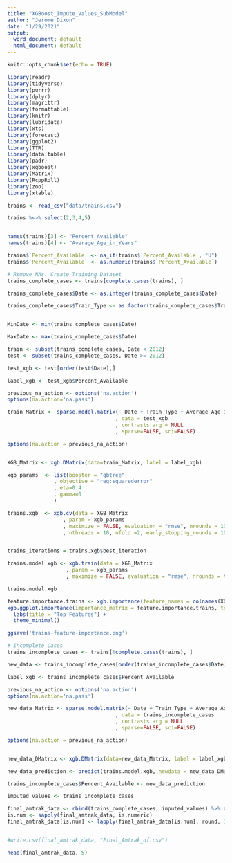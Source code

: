```yaml
---
title: "XGBoost_Impute_Values_SubModel"
author: "Jerome Dixon"
date: "1/29/2021"
output:
  word_document: default
  html_document: default
---
```


```r
knitr::opts_chunk$set(echo = TRUE)

library(readr)
library(tidyverse)
library(purrr)
library(dplyr)
library(magrittr)
library(formattable)
library(knitr)
library(lubridate)
library(xts) 
library(forecast) 
library(ggplot2) 
library(TTR)
library(data.table)
library(padr)
library(xgboost)
library(Matrix)
library(RcppRoll)
library(zoo)
library(xtable)


```

```r


trains <- read_csv("data/trains.csv")

trains %<>% select(2,3,4,5)


names(trains)[3] <- "Percent_Available"
names(trains)[4] <- "Average_Age_in_Years"

trains$`Percent_Available` <- na_if(trains$`Percent_Available`, "U")
trains$`Percent_Available` <- as.numeric(trains$`Percent_Available`)

# Remove NAs. Create Training Dataset
trains_complete_cases <- trains[complete.cases(trains), ]


```

```r


trains_complete_cases$Date <- as.integer(trains_complete_cases$Date)

trains_complete_cases$Train_Type <- as.factor(trains_complete_cases$Train_Type)



```


```r

MinDate <- min(trains_complete_cases$Date)

MaxDate <- max(trains_complete_cases$Date)

train <- subset(trains_complete_cases, Date < 2012)
test <- subset(trains_complete_cases, Date >= 2012)


```


```r


test_xgb <- test[order(test$Date),]

label_xgb <- test_xgb$Percent_Available

previous_na_action <- options('na.action')
options(na.action='na.pass')

train_Matrix <- sparse.model.matrix(~ Date + Train_Type + Average_Age_in_Years
                                   , data = test_xgb
                                   , contrasts.arg = NULL
                                   , sparse=FALSE, sci=FALSE)

options(na.action = previous_na_action)


XGB_Matrix <- xgb.DMatrix(data=train_Matrix, label = label_xgb)

```


```r

xgb_params  <- list(booster = "gbtree"
               , objective = "reg:squarederror"
               , eta=0.4
               , gamma=0
               )


```

```r

trains.xgb  <- xgb.cv(data = XGB_Matrix
                  , param = xgb_params
                  , maximize = FALSE, evaluation = "rmse", nrounds = 100
                  , nthreads = 10, nfold =2, early_stopping_rounds = 10)



```

```r

trains_iterations = trains.xgb$best_iteration

trains.model.xgb <- xgb.train(data = XGB_Matrix
                   , param = xgb_params
                   , maximize = FALSE, evaluation = "rmse", nrounds = trains_iterations)

trains.model.xgb


```


```r

feature.importance.trains <- xgb.importance(feature_names = colnames(XGB_Matrix), model = trains.model.xgb)
xgb.ggplot.importance(importance_matrix = feature.importance.trains, top_n = 5) +
  labs(title = "Top Features") +
  theme_minimal()

ggsave('trains-feature-importance.png')


```


```r

# Incomplete Cases
trains_incomplete_cases <- trains[!complete.cases(trains), ]

new_data <- trains_incomplete_cases[order(trains_incomplete_cases$Date),]

label_xgb <- trains_incomplete_cases$Percent_Available

previous_na_action <- options('na.action')
options(na.action='na.pass')

new_data_Matrix <- sparse.model.matrix(~ Date + Train_Type + Average_Age_in_Years
                                   , data = trains_incomplete_cases
                                   , contrasts.arg = NULL
                                   , sparse=FALSE, sci=FALSE)

options(na.action = previous_na_action)


new_data_DMatrix <- xgb.DMatrix(data=new_data_Matrix, label = label_xgb)

new_data_prediction <- predict(trains.model.xgb, newdata = new_data_DMatrix)


```


```r

trains_incomplete_cases$Percent_Available <- new_data_prediction

imputed_values <- trains_incomplete_cases

final_amtrak_data <- rbind(trains_complete_cases, imputed_values) %>% arrange(Date) 
is.num <- sapply(final_amtrak_data, is.numeric)
final_amtrak_data[is.num] <- lapply(final_amtrak_data[is.num], round, 1)


#write.csv(final_amtrak_data, "Final_Amtrak_df.csv")

head(final_amtrak_data, 5)


```



